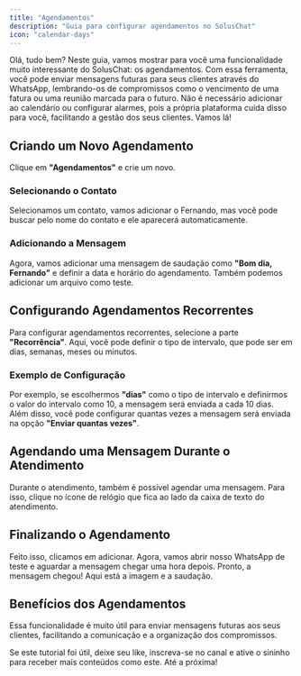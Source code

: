 ```yaml
---
title: "Agendamentos"
description: "Guia para configurar agendamentos no SolusChat"
icon: "calendar-days"
---
```


Olá, tudo bem? Neste guia, vamos mostrar para você uma funcionalidade muito interessante do SolusChat: os agendamentos. Com essa ferramenta, você pode enviar mensagens futuras para seus clientes através do WhatsApp, lembrando-os de compromissos como o vencimento de uma fatura ou uma reunião marcada para o futuro. Não é necessário adicionar ao calendário ou configurar alarmes, pois a própria plataforma cuida disso para você, facilitando a gestão dos seus clientes. Vamos lá\!

## Criando um Novo Agendamento

Clique em **"Agendamentos"** e crie um novo.

### Selecionando o Contato

Selecionamos um contato, vamos adicionar o Fernando, mas você pode buscar pelo nome do contato e ele aparecerá automaticamente.

### Adicionando a Mensagem

Agora, vamos adicionar uma mensagem de saudação como **"Bom dia, Fernando"** e definir a data e horário do agendamento. Também podemos adicionar um arquivo como teste.

## Configurando Agendamentos Recorrentes

Para configurar agendamentos recorrentes, selecione a parte **"Recorrência"**. Aqui, você pode definir o tipo de intervalo, que pode ser em dias, semanas, meses ou minutos.

### Exemplo de Configuração

Por exemplo, se escolhermos **"dias"** como o tipo de intervalo e definirmos o valor do intervalo como 10, a mensagem será enviada a cada 10 dias. Além disso, você pode configurar quantas vezes a mensagem será enviada na opção **"Enviar quantas vezes"**.

## Agendando uma Mensagem Durante o Atendimento

Durante o atendimento, também é possível agendar uma mensagem. Para isso, clique no ícone de relógio que fica ao lado da caixa de texto do atendimento.

## Finalizando o Agendamento

Feito isso, clicamos em adicionar. Agora, vamos abrir nosso WhatsApp de teste e aguardar a mensagem chegar uma hora depois. Pronto, a mensagem chegou\! Aqui está a imagem e a saudação.

## Benefícios dos Agendamentos

Essa funcionalidade é muito útil para enviar mensagens futuras aos seus clientes, facilitando a comunicação e a organização dos compromissos.

Se este tutorial foi útil, deixe seu like, inscreva-se no canal e ative o sininho para receber mais conteúdos como este. Até a próxima\!